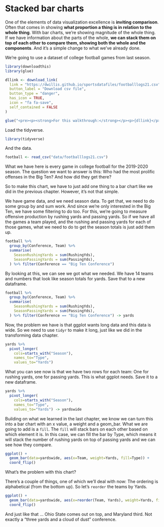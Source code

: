 # Stacked bar charts

One of the elements of data visualization excellence is **inviting comparison**. Often that comes in showing **what proportion a thing is in relation to the whole thing**. With bar charts, we're showing magnitude of the whole thing. If we have information about the parts of the whole, **we can stack them on top of each other to compare them, showing both the whole and the components**. And it's a simple change to what we've already done.

We're going to use a dataset of college football games from last season.

```r
library(downloadthis)
library(glue)

dllink <- download_link(
  link = "https://dwillis.github.io/sportsdatafiles/footballlogs21.csv",
  button_label = "Download csv file",
  button_type = "danger",
  has_icon = TRUE,
  icon = "fa fa-save",
  self_contained = FALSE
)

glue("<pre><p><strong>For this walkthrough:</strong></p><p>{dllink}</p></pre>")

```

Load the tidyverse.

```r
library(tidyverse)
```

And the data.

```r
football <- read_csv("data/footballlogs21.csv")
```

What we have here is every game in college football for the 2019-2020 season. The question we want to answer is this: Who had the most prolific offenses in the Big Ten? And how did they get there?

So to make this chart, we have to just add one thing to a bar chart like we did in the previous chapter. However, it's not that simple.

We have game data, and we need season data. To get that, we need to do some group by and sum work. And since we're only interested in the Big Ten, we have some filtering to do too. For this, we're going to measure offensive production by rushing yards and passing yards. So if we have all the games a team played, and the rushing and passing yards for each of those games, what we need to do to get the season totals is just add them up.

```r
football %>% 
  group_by(Conference, Team) %>% 
  summarise(
    SeasonRushingYards = sum(RushingYds),
    SeasonPassingYards = sum(PassingYds),
  ) %>% filter(Conference == "Big Ten Conference")
```

By looking at this, we can see we got what we needed. We have 14 teams and numbers that look like season totals for yards. Save that to a new dataframe.

```r
football %>% 
  group_by(Conference, Team) %>% 
  summarise(
    SeasonRushingYards = sum(RushingYds),
    SeasonPassingYards = sum(PassingYds),
  ) %>% filter(Conference == "Big Ten Conference") -> yards
```

Now, the problem we have is that ggplot wants long data and this data is wide. So we need to use `tidyr` to make it long, just like we did in the transforming data chapter.

```r
yards %>% 
  pivot_longer(
    cols=starts_with("Season"), 
    names_to="Type", 
    values_to="Yards")
```

What you can see now is that we have two rows for each team: One for rushing yards, one for passing yards. This is what ggplot needs. Save it to a new dataframe.

```r
yards %>% 
  pivot_longer(
    cols=starts_with("Season"), 
    names_to="Type", 
    values_to="Yards") -> yardswide
```

Building on what we learned in the last chapter, we know we can turn this into a bar chart with an x value, a weight and a geom_bar. What we are going to add is a `fill`. The `fill` will stack bars on each other based on which element it is. In this case, we can fill the bar by Type, which means it will stack the number of rushing yards on top of passing yards and we can see how they compare.

```r
ggplot() + 
  geom_bar(data=yardswide, aes(x=Team, weight=Yards, fill=Type)) + 
  coord_flip()
```

What's the problem with this chart?

There's a couple of things, one of which we'll deal with now: The ordering is alphabetical (from the bottom up). So let's `reorder` the teams by Yards.

```r
ggplot() + 
  geom_bar(data=yardswide, aes(x=reorder(Team, Yards), weight=Yards, fill=Type)) + 
  coord_flip()
```

And just like that ... Ohio State comes out on top, and Maryland third. Not exactly a "three yards and a cloud of dust" conference.
